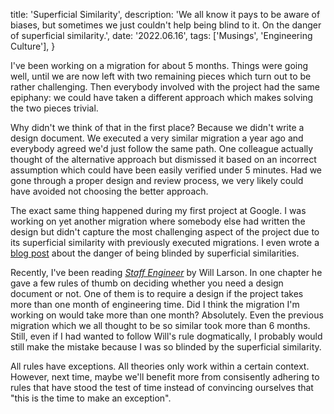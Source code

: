   title: 'Superficial Similarity',
  description: 'We all know it pays to be aware of biases, but sometimes we just couldn\'t help being blind to it. On the danger of superficial similarity.',
  date: '2022.06.16',
  tags: ['Musings', 'Engineering Culture'],
}

I've been working on a migration for about 5 months. Things were going well, until we are now left with two remaining pieces which turn out to be rather challenging. Then everybody involved with the project had the same epiphany: we could have taken a different approach which makes solving the two pieces trivial.

Why didn't we think of that in the first place? Because we didn't write a design document. We executed a very similar migration a year ago and everybody agreed we'd just follow the same path. One colleague actually thought of the alternative approach but dismissed it based on an incorrect assumption which could have been easily verified under 5 minutes. Had we gone through a proper design and review process, we very likely could have avoided not choosing the better approach.

The exact same thing happened during my first project at Google. I was working on yet another migration where somebody else had written the design but didn't capture the most challenging aspect of the project due to its superficial similarity with previously executed migrations. I even wrote a [blog post](https://linghao.io/posts/grow-at-google-01#beware-of-superficial-similarity) about the danger of being blinded by superficial similarities.

Recently, I've been reading *[Staff Engineer](https://staffeng.com/book)* by Will Larson. In one chapter he gave a few rules of thumb on deciding whether you need a design document or not. One of them is to require a design if the project takes more than one month of engineering time. Did I think the migration I'm working on would take more than one month? Absolutely. Even the previous migration which we all thought to be so similar took more than 6 months. Still, even if I had wanted to follow Will's rule dogmatically, I probably would still make the mistake because I was so blinded by the superficial similarity.

All rules have exceptions. All theories only work within a certain context. However, next time, maybe we'll benefit more from consisently adhering to rules that have stood the test of time instead of convincing ourselves that "this is the time to make an exception".
